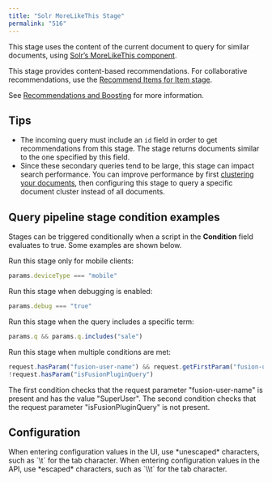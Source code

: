 ```yaml
---
title: "Solr MoreLikeThis Stage"
permalink: "516"
---
```


This stage uses the content of the current document to query for similar documents, using [Solr’s MoreLikeThis component](/solr-reference-guide/10368/more-like-this).

This stage provides content-based recommendations. For collaborative recommendations, use the [Recommend Items for Item stage](/fusion/5.9/514/recommend-items-for-item-stage).

See [Recommendations and Boosting](/fusion/5.9/475/methods-for-recommendations-and-boosting) for more information.

## Tips

* The incoming query must include an `id` field in order to get recommendations from this stage. The stage returns documents similar to the one specified by this field.
* Since these secondary queries tend to be large, this stage can impact search performance. You can improve performance by first [clustering your documents](/fusion/5.9/582/document-clustering-jobs), then configuring this stage to query a specific document cluster instead of all documents.

## Query pipeline stage condition examples

Stages can be triggered conditionally when a script in the **Condition** field evaluates to true.
Some examples are shown below.

Run this stage only for mobile clients:

```js
params.deviceType === "mobile"
```

Run this stage when debugging is enabled:

```js
params.debug === "true"
```

Run this stage when the query includes a specific term:

```js
params.q && params.q.includes("sale")
```

Run this stage when multiple conditions are met:

```js
request.hasParam("fusion-user-name") && request.getFirstParam("fusion-user-name").equals("SuperUser");
!request.hasParam("isFusionPluginQuery")
```

The first condition checks that the request parameter "fusion-user-name" is present and has the value "SuperUser".
The second condition checks that the request parameter "isFusionPluginQuery" is not present.

## Configuration

<Tip>
When entering configuration values in the UI, use *unescaped* characters, such as `\t` for the tab character. When entering configuration values in the API, use *escaped* characters, such as `\\t` for the tab character.
</Tip>




<SchemaParamFields schema={schema}/>

